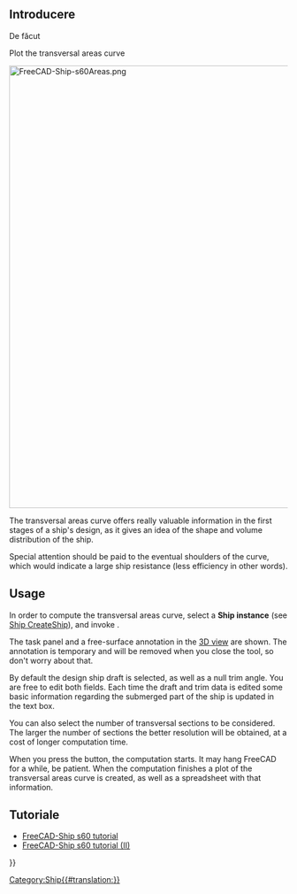 <languages/>

{{Docnav
|[[Ship_CreateShip|Create a new ship]]
|[[Ship_Hydrostatics|Hydrostatics]]
|[[Ship_Workbench|Ship]]
|IconL=Ship_CreateShip.svg
|IconR=Ship_Hydrostatics.svg
|IconC=Workbench_Ship.svg
}}

<div class="mw-translate-fuzzy">
{{GuiCommand
|Name=Ship Area
|Icon=Ship_AreaCurve.svg
|MenuLocation=Ship design → Areas curve
|Workbenches=[[Ship Workbench|Ship]]
|Shortcut=
|SeeAlso=
}}
</div>

==Introducere==
De făcut

Plot the transversal areas curve

[[Image:FreeCAD-Ship-s60Areas.png|800px]]
{{Caption|Design draft transversal areas curve}}

The transversal areas curve offers really valuable information in the first stages of a ship's design, as it gives an idea of the shape and volume distribution of the ship.

Special attention should be paid to the eventual shoulders of the curve, which would indicate a large ship resistance (less efficiency in other words).

== Usage ==

In order to compute the transversal areas curve, select a '''Ship instance''' (see [[Ship_CreateShip|Ship CreateShip]]), and invoke {{MenuCommand|Ship design → [[Image:Ship_AreasCurve.svg|16px]] Areas curve}}.

The task panel and a free-surface annotation in the [[3D_view|3D view]] are shown. The annotation is temporary and will be removed when you close the tool, so don't worry about that.

By default the design ship draft is selected, as well as a null trim angle. You are free to edit both fields. Each time the draft and trim data is edited some basic information regarding the submerged part of the ship is updated in the text box.

You can also select the number of transversal sections to be considered. The larger the number of sections the better resolution will be obtained, at a cost of longer computation time.

When you press the {{Button|Accept}} button, the computation starts. It may hang FreeCAD for a while, be patient. When the computation finishes a plot of the transversal areas curve is created, as well as a spreadsheet with that information.

==Tutoriale==

* [[FreeCAD-Ship s60 tutorial|FreeCAD-Ship s60 tutorial ]]
* [[FreeCAD-Ship s60 tutorial (II)|FreeCAD-Ship s60 tutorial (II)]] 


{{Docnav
|[[Ship_CreateShip|Create a new ship]]
|[[Ship_Hydrostatics|Hydrostatics]]
|[[Ship_Workbench|Ship]]
|IconL=Ship_CreateShip.svg
|IconR=Ship_Hydrostatics.svg
|IconC=Workbench_Ship.svg
}}

{{Userdocnavi{{#translation:}}}}
[[Category:Ship{{#translation:}}]]